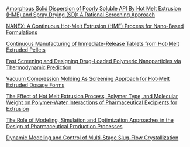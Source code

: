 [Amorphous Solid Dispersion of Poorly Soluble API By Hot Melt Extrusion (HME) and Spray Drying (SD): A Rational Screening Approach](https://aiche.confex.com/aiche/2015/webprogram/Paper427913.html)   

[NANEX: A Continuous Hot-Melt Extrusion (HME) Process for Nano-Based Formulations](https://aiche.confex.com/aiche/2015/webprogram/Paper421449.html)   

[Continuous Manufacturing of Immediate-Release Tablets from Hot-Melt Extruded Pellets](https://aiche.confex.com/aiche/2015/webprogram/Paper427040.html)   

[Fast Screening and Designing Drug-Loaded Polymeric Nanoparticles via Thermodynamic Prediction](https://aiche.confex.com/aiche/2015/webprogram/Paper438620.html)   

[Vacuum Compression Molding As Screening Approach for Hot-Melt Extruded Dosage Forms](https://aiche.confex.com/aiche/2015/webprogram/Paper427252.html)   

[The Effect of Hot Melt Extrusion Process, Polymer Type, and Molecular Weight on Polymer-Water Interactions of Pharmaceutical Excipients for Extrusion](https://aiche.confex.com/aiche/2015/webprogram/Paper417236.html)   

[The Role of Modeling, Simulation and Optimization Approaches in the Design of Pharmaceutical Production Processes](https://aiche.confex.com/aiche/2015/webprogram/Paper424701.html)   

[Dynamic Modeling and Control of Multi-Stage Slug-Flow Crystallization](https://aiche.confex.com/aiche/2015/webprogram/Paper430469.html)   
